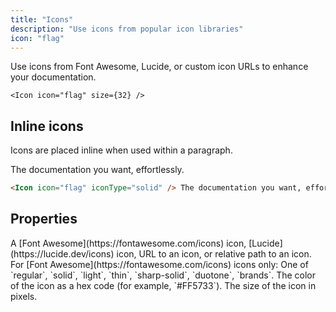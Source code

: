 ```yaml
---
title: "Icons"
description: "Use icons from popular icon libraries"
icon: "flag"
---
```


Use icons from Font Awesome, Lucide, or custom icon URLs to enhance your documentation.

<Icon icon="flag" size={32} />

```mdx Icon example
<Icon icon="flag" size={32} />
```

## Inline icons

Icons are placed inline when used within a paragraph.

<Icon icon="flag" iconType="solid" /> The documentation you want, effortlessly.

```markdown Inline icon example
<Icon icon="flag" iconType="solid" /> The documentation you want, effortlessly.
```

## Properties

<ResponseField name="icon" type="string" required>
  A [Font Awesome](https://fontawesome.com/icons) icon, [Lucide](https://lucide.dev/icons) icon, URL to an icon, or relative path to an icon.
</ResponseField>

<ResponseField name="iconType" type="string">
  For [Font Awesome](https://fontawesome.com/icons) icons only: One of `regular`, `solid`, `light`, `thin`, `sharp-solid`, `duotone`, `brands`.
</ResponseField>

<ResponseField name="color" type="string">
  The color of the icon as a hex code (for example, `#FF5733`).
</ResponseField>

<ResponseField name="size" type="number">
  The size of the icon in pixels.
</ResponseField>
